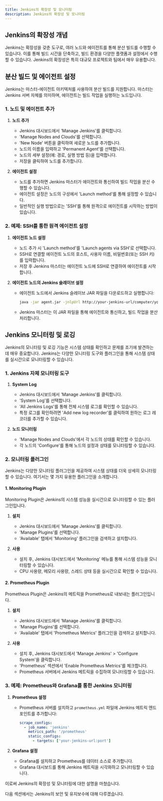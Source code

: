 ```yaml
---
title: Jenkins의 확장성 및 모니터링
description: Jenkins의 확장성 및 모니터링
---
```

## Jenkins의 확장성 개념

Jenkins는 확장성을 갖춘 도구로, 여러 노드와 에이전트를 통해 분산 빌드를 수행할 수 있습니다. 이를 통해 빌드 시간을 단축하고, 빌드 환경을 다양한 플랫폼과 설정에서 수행할 수 있습니다. Jenkins의 확장성은 특히 대규모 프로젝트와 팀에서 매우 유용합니다.

## 분산 빌드 및 에이전트 설정

Jenkins는 마스터-에이전트 아키텍처를 사용하여 분산 빌드를 지원합니다. 마스터는 Jenkins 서버 자체를 의미하며, 에이전트는 빌드 작업을 실행하는 노드입니다.

### 1. 노드 및 에이전트 추가

1. **노드 추가**
   - Jenkins 대시보드에서 'Manage Jenkins'를 클릭합니다.
   - 'Manage Nodes and Clouds'를 선택합니다.
   - 'New Node' 버튼을 클릭하여 새로운 노드를 추가합니다.
   - 노드의 이름을 입력하고 'Permanent Agent'를 선택합니다.
   - 노드의 세부 설정(예: 경로, 실행 방법 등)을 입력합니다.
   - 저장을 클릭하여 노드를 추가합니다.

2. **에이전트 설정**
   - 노드를 추가하면 Jenkins 마스터가 에이전트와 통신하여 빌드 작업을 분산 수행할 수 있습니다.
   - 에이전트 설정은 노드의 구성에서 'Launch method'를 통해 설정할 수 있습니다.
   - 일반적인 실행 방법으로는 'SSH'를 통해 원격으로 에이전트를 시작하는 방법이 있습니다.

### 2. 예제: SSH를 통한 원격 에이전트 설정

1. **에이전트 노드 설정**
   - 노드 추가 시 'Launch method'를 'Launch agents via SSH'로 선택합니다.
   - SSH로 연결할 에이전트 노드의 호스트, 사용자 이름, 비밀번호(또는 SSH 키)를 입력합니다.
   - 저장 후 Jenkins 마스터는 에이전트 노드에 SSH로 연결하여 에이전트를 시작합니다.

2. **에이전트 노드의 Jenkins 슬레이브 설정**
   - 에이전트 노드에서 Jenkins 슬레이브 JAR 파일을 다운로드하고 실행합니다:
     ```sh
     java -jar agent.jar -jnlpUrl http://your-jenkins-url/computer/your-agent-name/jenkins-agent.jnlp -secret your-agent-secret -workDir "/path/to/agent/workdir"
     ```
   - Jenkins 마스터는 이 JAR 파일을 통해 에이전트와 통신하고, 빌드 작업을 분산 처리합니다.

## Jenkins 모니터링 및 로깅

Jenkins의 모니터링 및 로깅 기능은 시스템 상태를 확인하고 문제를 조기에 발견하는 데 매우 중요합니다. Jenkins는 다양한 모니터링 도구와 플러그인을 통해 시스템 상태를 실시간으로 모니터링할 수 있습니다.

### 1. Jenkins 자체 모니터링 도구

1. **System Log**
   - Jenkins 대시보드에서 'Manage Jenkins'를 클릭합니다.
   - 'System Log'를 선택합니다.
   - 'All Jenkins Logs'를 통해 전체 시스템 로그를 확인할 수 있습니다.
   - 특정 로그를 확인하려면 'Add new log recorder'를 클릭하여 원하는 로그 레코더를 추가할 수 있습니다.

2. **노드 모니터링**
   - 'Manage Nodes and Clouds'에서 각 노드의 상태를 확인할 수 있습니다.
   - 각 노드의 'Configure'를 통해 노드의 설정과 상태를 모니터링할 수 있습니다.

### 2. 모니터링 플러그인

Jenkins는 다양한 모니터링 플러그인을 제공하여 시스템 상태를 더욱 상세히 모니터링할 수 있습니다. 여기서는 몇 가지 유용한 플러그인을 소개합니다.

#### 1. Monitoring Plugin

Monitoring Plugin은 Jenkins의 시스템 성능을 실시간으로 모니터링할 수 있는 플러그인입니다.

1. **설치**
   - Jenkins 대시보드에서 'Manage Jenkins'를 클릭합니다.
   - 'Manage Plugins'를 선택합니다.
   - 'Available' 탭에서 'Monitoring' 플러그인을 검색하고 설치합니다.

2. **사용**
   - 설치 후, Jenkins 대시보드에서 'Monitoring' 메뉴를 통해 시스템 성능을 모니터링할 수 있습니다.
   - CPU 사용량, 메모리 사용량, 스레드 상태 등을 실시간으로 확인할 수 있습니다.

#### 2. Prometheus Plugin

Prometheus Plugin은 Jenkins의 메트릭을 Prometheus로 내보내는 플러그인입니다.

1. **설치**
   - Jenkins 대시보드에서 'Manage Jenkins'를 클릭합니다.
   - 'Manage Plugins'를 선택합니다.
   - 'Available' 탭에서 'Prometheus Metrics' 플러그인을 검색하고 설치합니다.

2. **사용**
   - 설치 후, Jenkins 대시보드에서 'Manage Jenkins' > 'Configure System'을 클릭합니다.
   - 'Prometheus' 섹션에서 'Enable Prometheus Metrics'를 체크합니다.
   - Prometheus 서버에서 Jenkins 메트릭을 수집하여 모니터링할 수 있습니다.

### 3. 예제: Prometheus와 Grafana를 통한 Jenkins 모니터링

1. **Prometheus 설정**
   - Prometheus 서버를 설치하고 `prometheus.yml` 파일에 Jenkins 메트릭 엔드포인트를 추가합니다:
     ```yaml
     scrape_configs:
       - job_name: 'jenkins'
         metrics_path: '/prometheus'
         static_configs:
           - targets: ['your-jenkins-url:port']
     ```

2. **Grafana 설정**
   - Grafana를 설치하고 Prometheus를 데이터 소스로 추가합니다.
   - Grafana 대시보드를 통해 Jenkins 메트릭을 시각화하고 모니터링할 수 있습니다.

이로써 Jenkins의 확장성 및 모니터링에 대한 설명을 마쳤습니다. 

다음 섹션에서는 Jenkins의 보안 및 유지보수에 대해 다루겠습니다.